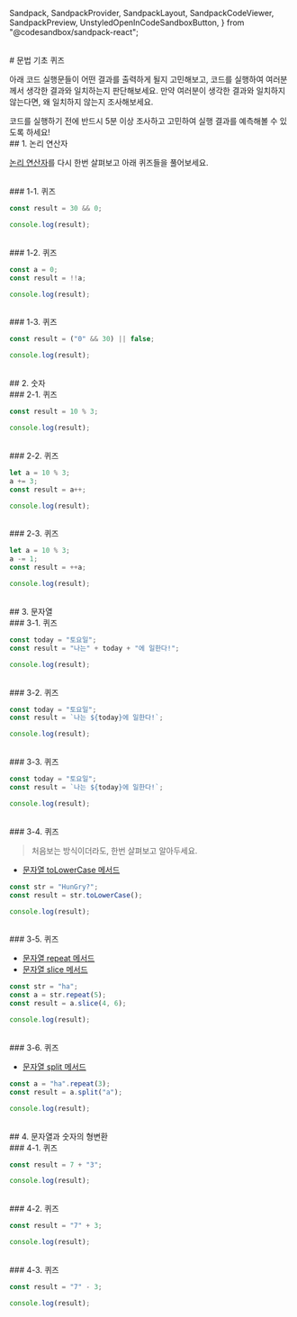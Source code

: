   Sandpack,
  SandpackProvider,
  SandpackLayout,
  SandpackCodeViewer,
  SandpackPreview,
  UnstyledOpenInCodeSandboxButton,
} from "@codesandbox/sandpack-react";

<br/>
# 문법 기초 퀴즈

아래 코드 실행문들이 어떤 결과를 출력하게 될지 고민해보고, 코드를 실행하여 여러분께서 생각한 결과와 일치하는지 판단해보세요. 만약 여러분이 생각한 결과와 일치하지 않는다면, 왜 일치하지 않는지 조사해보세요.

<Callout emoji="📌">
코드를 실행하기 전에 반드시 5분 이상 조사하고 고민하여 실행 결과를 예측해볼 수 있도록 하세요!
</Callout>

<br/>
## 1. 논리 연산자

[논리 연산자](../javascript-grammar/logical-operators.mdx)를 다시 한번 살펴보고 아래 퀴즈들을 풀어보세요.

<br/>
### 1-1. 퀴즈

```javascript copy showLineNumbers
const result = 30 && 0;

console.log(result);
```

<br/>
### 1-2. 퀴즈

```javascript copy showLineNumbers
const a = 0;
const result = !!a;

console.log(result);
```

<br/>
### 1-3. 퀴즈

```javascript copy showLineNumbers
const result = ("0" && 30) || false;

console.log(result);
```

<br/>
## 2. 숫자

<br/>
### 2-1. 퀴즈

```javascript copy showLineNumbers
const result = 10 % 3;

console.log(result);
```

<br/>
### 2-2. 퀴즈

```javascript copy showLineNumbers
let a = 10 % 3;
a += 3;
const result = a++;

console.log(result);
```

<br/>
### 2-3. 퀴즈

```javascript copy showLineNumbers
let a = 10 % 3;
a -= 1;
const result = ++a;

console.log(result);
```

<br/>
## 3. 문자열

<br/>
### 3-1. 퀴즈

```javascript copy showLineNumbers
const today = "토요일";
const result = "나는" + today + "에 일한다!";

console.log(result);
```

<br/>
### 3-2. 퀴즈

```javascript copy showLineNumbers
const today = "토요일";
const result = `나는 ${today}에 일한다!`;

console.log(result);
```

<br/>
### 3-3. 퀴즈

```javascript copy showLineNumbers
const today = "토요일";
const result = `나는 ${today}에 일한다!`;

console.log(result);
```

<br/>
### 3-4. 퀴즈

> 처음보는 방식이더라도, 한번 살펴보고 알아두세요.

- [문자열 toLowerCase 메서드](https://developer.mozilla.org/ko/docs/Web/JavaScript/Reference/Global_Objects/String/toLowerCase)

```javascript copy showLineNumbers
const str = "HunGry?";
const result = str.toLowerCase();

console.log(result);
```

<br/>
### 3-5. 퀴즈

- [문자열 repeat 메서드](https://developer.mozilla.org/ko/docs/Web/JavaScript/Reference/Global_Objects/String/repeat)
- [문자열 slice 메서드](https://developer.mozilla.org/ko/docs/Web/JavaScript/Reference/Global_Objects/String/slice)

```javascript copy showLineNumbers
const str = "ha";
const a = str.repeat(5);
const result = a.slice(4, 6);

console.log(result);
```

<br/>
### 3-6. 퀴즈

- [문자열 split 메서드](https://developer.mozilla.org/ko/docs/Web/JavaScript/Reference/Global_Objects/String/split)

```javascript copy showLineNumbers
const a = "ha".repeat(3);
const result = a.split("a");

console.log(result);
```

<br/>
## 4. 문자열과 숫자의 형변환

<br/>
### 4-1. 퀴즈

```javascript copy showLineNumbers
const result = 7 + "3";

console.log(result);
```

<br/>
### 4-2. 퀴즈

```javascript copy showLineNumbers
const result = "7" + 3;

console.log(result);
```

<br/>
### 4-3. 퀴즈

```javascript copy showLineNumbers
const result = "7" - 3;

console.log(result);
```

<br/>
<br/>
<br/>
<Giscus
  repo="crwdu/lms-contents-js101"
  repoId="R_kgDOL2ikqQ"
  category="Q&A"
  categoryId="DIC_kwDOL2ikqc4CgSAu"
  mapping="pathname"
  reactionsEnabled="1"
  strict="1"
  emitMetadata="0"
  inputPosition="top"
  theme="preferred_color_scheme"
  lang="ko"
  loading="lazy"
/>

